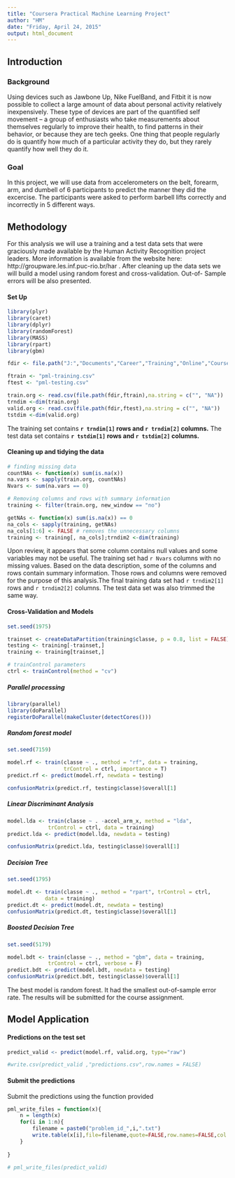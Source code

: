 ```yaml
---
title: "Coursera Practical Machine Learning Project"
author: "HM"
date: "Friday, April 24, 2015"
output: html_document
---
```



## Introduction 

### Background   
Using devices such as Jawbone Up, Nike FuelBand, and Fitbit it is now possible to collect a large amount of data about personal activity relatively inexpensively. These type of devices are part of the quantified self movement – a group of enthusiasts who take measurements about themselves regularly to improve their health, to find patterns in their behavior, or because they are tech geeks. One thing that people regularly do is quantify how much of a particular activity they do, but they rarely quantify how well they do it. 

### Goal
In this project, we will use data from accelerometers on the belt, forearm, arm, and dumbell of 6 participants to predict the manner they did the excercise. The participants were asked to perform barbell lifts correctly and incorrectly in 5 different ways. 

## Methodology
For this analysis we will use a training and a test data sets that were graciously made available by the Human Activity Recognition project leaders. More information is available from the website here: http://groupware.les.inf.puc-rio.br/har . After cleaning up the data sets we will build a model using random forest and cross-validation. Out-of- Sample errors will be also presented.

#### Set Up
```r
library(plyr)
library(caret)
library(dplyr)
library(randomForest)
library(MASS)
library(rpart)
library(gbm)

```


```r
fdir <- file.path("J:","Documents","Career","Training","Online","Coursera","Practical Machine Learning","Take 2","PML Project","Data")

ftrain <- "pml-training.csv"
ftest <- "pml-testing.csv"

train.org <- read.csv(file.path(fdir,ftrain),na.string = c("", "NA"))
trndim <-dim(train.org)
valid.org <- read.csv(file.path(fdir,ftest),na.string = c("", "NA"))
tstdim <-dim(valid.org)

```

The training set contains **`r trndim[1]` rows and `r trndim[2]` columns.** The test data set contains **`r tstdim[1]` rows and `r tstdim[2]` columns.**

#### Cleaning up and tidying the data

```r
# finding missing data
countNAs <- function(x) sum(is.na(x))
na.vars <- sapply(train.org, countNAs)
Nvars <- sum(na.vars == 0)

```


```r
# Removing columns and rows with summary information
training <- filter(train.org, new_window == "no")

getNAs <- function(x) sum(is.na(x)) == 0
na_cols <- sapply(training, getNAs)
na_cols[1:6] <- FALSE # removes the unnecessary columns
training <- training[, na_cols];trndim2 <-dim(training)


```


Upon review, it appears that some column contains null values and some variables may not be useful. The training set had `r Nvars` columns with no missing values. Based on the data description, some of the columns and rows contain summary information. Those rows and columns were removed for the purpose of this analysis.The final training data set had `r trndim2[1]` rows and `r trndim2[2]` columns. The test data set was also trimmed the same way.

#### Cross-Validation and Models

```r
set.seed(1975)

trainset <- createDataPartition(training$classe, p = 0.8, list = FALSE)
testing <- training[-trainset,]
training <- training[trainset,]

# trainControl parameters
ctrl <- trainControl(method = "cv")


```


##### Parallel processing 
```r
library(parallel)
library(doParallel)
registerDoParallel(makeCluster(detectCores()))
```


##### Random forest model
```r
set.seed(7159)

model.rf <- train(classe ~ ., method = "rf", data = training,
                  trControl = ctrl, importance = T)
predict.rf <- predict(model.rf, newdata = testing)

confusionMatrix(predict.rf, testing$classe)$overall[1]

```


##### Linear Discriminant Analysis
```r

model.lda <- train(classe ~ . -accel_arm_x, method = "lda",
             trControl = ctrl, data = training)
predict.lda <- predict(model.lda, newdata = testing)

confusionMatrix(predict.lda, testing$classe)$overall[1]

```

##### Decision Tree
```r

set.seed(1795)

model.dt <- train(classe ~ ., method = "rpart", trControl = ctrl,
            data = training)
predict.dt <- predict(model.dt, newdata = testing)
confusionMatrix(predict.dt, testing$classe)$overall[1]


```

##### Boosted Decision Tree
```r
set.seed(5179)

model.bdt <- train(classe ~ ., method = "gbm", data = training,
             trControl = ctrl, verbose = F)
predict.bdt <- predict(model.bdt, newdata = testing)
confusionMatrix(predict.bdt, testing$classe)$overall[1]

```

The best model is random forest. It had the smallest out-of-sample error rate. The results will be submitted for the course assignment.


## Model Application
#### Predictions on the test set
```r
predict_valid <‐ predict(model.rf, valid.org, type="raw")

#write.csv(predict_valid ,"predictions.csv",row.names = FALSE)

```

#### Submit the predictions   
Submit the predictions using the function provided

```r

pml_write_files = function(x){
    n = length(x)
    for(i in 1:n){
        filename = paste0("problem_id_",i,".txt")
        write.table(x[i],file=filename,quote=FALSE,row.names=FALSE,col.names=FALSE)
    }
    
}

# pml_write_files(predict_valid)

```



